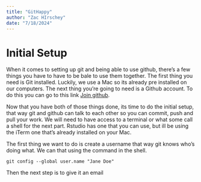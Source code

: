 ```yaml
---
title: "GitHappy"
author: "Zac HIrschey"
date: "7/18/2024"
---
```


# Initial Setup 

When it comes to setting up git and being able to use github, there's a few things you have to have to be bale to use them together. The first thing you need is Git installed. Luckily, we use a Mac so its already pre installed on our computers. The next thing you're going to need is a Github account. To do this you can go to this link [Join github](https://github.com/).

Now that you have both of those things done, its time to do the initial setup, that way git and github can talk to each other so you can commit, push and pull your work. We will need to have access to a terminal or what some call a shell for the next part. Rstudio has one that you can use, but ill be using the iTerm one that's already installed on your Mac.

The first thing we want to do is create a username that way git knows who's doing what. We can that using the command in the shell.

```         
git config --global user.name "Jane Doe"
```

Then the next step is to give it an email

```git
```
